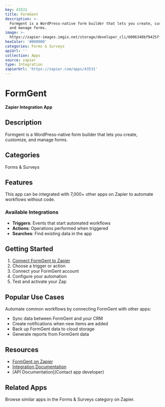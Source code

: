 ```yaml
---
key: 43531
title: FormGent
description: >-
  Formgent is a WordPress-native form builder that lets you create, customize,
  and manage forms.
image: >-
  https://zapier-images.imgix.net/storage/developer_cli/6006348bf9425ffb547c84665c5ee364.png?auto=format%2Ccompress&ixlib=python-3.0.0&q=50
hexColor: '#000000'
categories: Forms & Surveys
apiUrl: ''
collection: Apps
source: zapier
type: Integration
zapierUrl: 'https://zapier.com/apps/43531'
---
```

# FormGent

**Zapier Integration App**

## Description

Formgent is a WordPress-native form builder that lets you create, customize, and manage forms.

## Categories

Forms & Surveys

## Features

This app can be integrated with 7,000+ other apps on Zapier to automate workflows without code.

### Available Integrations

- **Triggers**: Events that start automated workflows
- **Actions**: Operations performed when triggered
- **Searches**: Find existing data in the app

## Getting Started

1. [Connect FormGent to Zapier](https://zapier.com/apps/43531)
2. Choose a trigger or action
3. Connect your FormGent account
4. Configure your automation
5. Test and activate your Zap

## Popular Use Cases

Automate common workflows by connecting FormGent with other apps:

- Sync data between FormGent and your CRM
- Create notifications when new items are added
- Back up FormGent data to cloud storage
- Generate reports from FormGent data

## Resources

- [FormGent on Zapier](https://zapier.com/apps/43531)
- [Integration Documentation](https://zapier.com/apps/43531/integrations)
- [API Documentation](Contact app developer)

## Related Apps

Browse similar apps in the Forms & Surveys category on Zapier.
